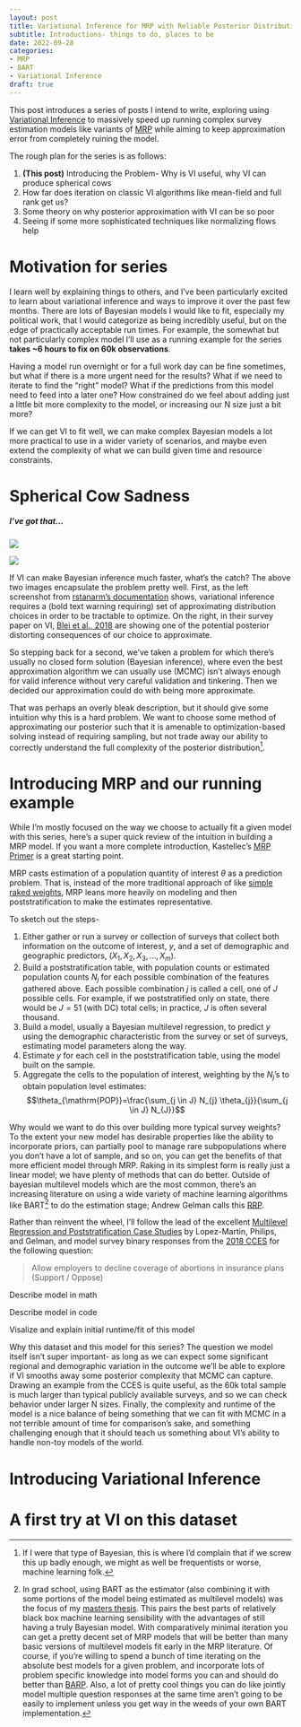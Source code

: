 ```yaml
---
layout: post
title: Variational Inference for MRP with Reliable Posterior Distributions
subtitle: Introductions- things to do, places to be
date: 2022-09-28
categories:
- MRP
- BART
- Variational Inference
draft: true
---
```


This post introduces a series of posts I intend to write, exploring using [Variational Inference](https://en.wikipedia.org/wiki/Variational_Bayesian_methods) to massively speed up running complex survey estimation models like variants of [MRP](https://en.wikipedia.org/wiki/Multilevel_regression_with_poststratification) while aiming to keep approximation error from completely ruining the model.

The rough plan for the series is as follows:

1. **(This post)** Introducing the Problem- Why is VI useful, why VI can produce spherical cows
2. How far does iteration on classic VI algorithms like mean-field and full rank get us?
3. Some theory on why posterior approximation with VI can be so poor
4. Seeing if some more sophisticated techniques like normalizing flows help

# Motivation for series

I learn well by explaining things to others, and I've been particularly excited to learn about variational inference and ways to improve it over the past few months. There are lots of Bayesian models I would like to fit, especially my political work, that I would categorize as being incredibly useful, but on the edge of practically acceptable run times. For example, the somewhat but not particularly complex model I'll use as a running example for the series **takes ~6 hours to fix on 60k observations**. 

Having a model run overnight or for a full work day can be fine sometimes, but what if there is a more urgent need for the results? What if we need to  iterate to find the "right" model? What if the predictions from this model need to feed into a later one? How constrained do we feel about adding just a little bit more complexity to the model, or increasing our N size just a bit more?

If we can get VI to fit well, we can make complex Bayesian models a lot more practical to use in a wider variety of scenarios, and maybe even extend the complexity of what we can build given time and resource constraints.


# Spherical Cow Sadness
##### I've got that...

::: {layout="[25,-2,10]" layout-valign="top"}
![](rstanarm_disclaimer.png)

![](blei_vi_spherical.png)
:::

If VI can make Bayesian inference much faster, what's the catch? The above two images encapsulate the problem pretty well. First, as the left screenshot from [rstanarm's documentation](https://mc-stan.org/rstanarm/reference/rstanarm-package.html#estimation-algorithms) shows, variational inference requires a (bold text warning requiring) set of approximating distribution choices in order to be tractable to optimize. On the right, in their survey paper on VI, [Blei et al., 2018](https://arxiv.org/pdf/1601.00670.pdf) are showing one of the potential posterior distorting consequences of our choice to approximate.

So stepping back for a second, we've taken a problem for which there's usually no closed form solution (Bayesian inference), where even the best approximation algorithm we can usually use (MCMC) isn't always enough for valid inference without very careful validation and tinkering. Then we decided our approximation could do with being more approximate.

That was perhaps an overly bleak description, but it should give some intuition why this is a hard problem. We want to choose some method of approximating our posterior such that it is amenable to optimization-based solving instead of requiring sampling, but not trade away our ability to correctly understand the full complexity of the posterior distribution[^1].

# Introducing MRP and our running example

While I'm mostly focused on the way we choose to actually fit a given model with this series, here's a super quick review of the intuition in building a MRP model. If you want a more complete introduction, Kastellec's [MRP Primer](https://scholar.princeton.edu/jkastellec/publications) is a great starting point.

MRP casts estimation of a population quantity of interest $\theta$ as a prediction problem. That is, instead of the more traditional approach of like [simple raked weights](https://www.pewresearch.org/methods/2018/01/26/how-different-weighting-methods-work/#raking), MRP leans more heavily on modeling and then poststratification to make the estimates representative.

To sketch out the steps-

1.  Either gather or run a survey or collection of surveys that collect both information on the outcome of interest, $y$, and a set of demographic and geographic predictors, $\left(X_{1}, X_{2}, X_{3}, \ldots, X_{m}\right)$.
2.  Build a poststratification table, with population counts or estimated population counts $N_{j}$ for each possible combination of the features gathered above. Each possible combination $j$ is called a cell, one of $J$ possible cells. For example, if we poststratified only on state, there would be $J=51$ (with DC) total cells; in practice, $J$ is often several thousand.
3.  Build a model, usually a Bayesian multilevel regression, to predict $y$ using the demographic characteristic from the survey or set of surveys, estimating model parameters along the way.
4.  Estimate $y$ for each cell in the poststratification table, using the model built on the sample.
5.  Aggregate the cells to the population of interest, weighting by the $N_{j}$'s to obtain population level estimates: 
  $$\theta_{\mathrm{POP}}=\frac{\sum_{j \in J} N_{j} \theta_{j}}{\sum_{j \in J} N_{J}}$$

Why would we want to do this over building more typical survey weights? To the extent your new model has desirable properties like the ability to incorporate priors, can partially pool to manage rare subpopulations where you don't have a lot of sample, and so on, you can get the benefits of that more efficient model through MRP. Raking in its simplest form is really just a linear model; we have plenty of methods that can do better. Outside of bayesian multilevel models which are the most common, there's an increasing literature on using a wide variety of machine learning algorithms like BART[^2] to do the estimation stage; Andrew Gelman calls this [RRP](https://statmodeling.stat.columbia.edu/2018/05/19/regularized-prediction-poststratification-generalization-mister-p/).

Rather than reinvent the wheel, I'll follow the lead of the excellent [Multilevel Regression and Poststratification Case Studies](https://bookdown.org/jl5522/MRP-case-studies/) by Lopez-Martin, Philips, and Gelman, and model survey binary responses from the [2018 CCES](https://dataverse.harvard.edu/dataset.xhtml?persistentId=doi:10.7910/DVN/ZSBZ7K) for the following question:

> Allow employers to decline coverage of abortions in insurance plans (Support / Oppose)

Describe model in math

Describe model in code

Visalize and explain initial runtime/fit of this model

Why this dataset and this model for this series? The question we model itself isn't super important- as long as we can expect some significant regional and demographic variation in the outcome we'll be able to explore if VI smooths away some posterior complexity that MCMC can capture. Drawing an example from the CCES is quite useful, as the 60k total sample is much larger than typical publicly available surveys, and so we can check behavior under larger N sizes. Finally, the complexity and runtime of the model is a nice balance of being something that we can fit with MCMC in a not terrible amount of time for comparison's sake, and something challenging enough that it should teach us something about VI's ability to handle non-toy models of the world.

# Introducing Variational Inference

# A first try at VI on this dataset

[^1]: If I were that type of Bayesian, this is where I'd complain that if we screw this up badly enough, we might as well be frequentists or worse, machine learning folk.

[^2]: In grad school, using BART as the estimator (also combining it with some portions of the model being estimated as multilevel models) was the focus of my [masters thesis](https://andytimm.github.io/posts/BART%20VI/2020-03-06-BART-vi.html). This pairs the best parts of relatively black box machine learning sensibility with the advantages of still having a truly Bayesian model. With comparatively minimal iteration you can get a pretty decent set of MRP models that will be better than many basic versions of multilevel models fit early in the MRP literature. Of course, if you're willing to spend a bunch of time iterating on the absolute best models for a given problem, and incorporate lots of problem specific knowledge into model forms you can and should do better than [BARP](https://github.com/jbisbee1/BARP). Also, a lot of pretty cool things you can do like jointly model multiple question responses at the same time aren't going to be easily to implement unless you get way in the weeds of your own BART implementation. 